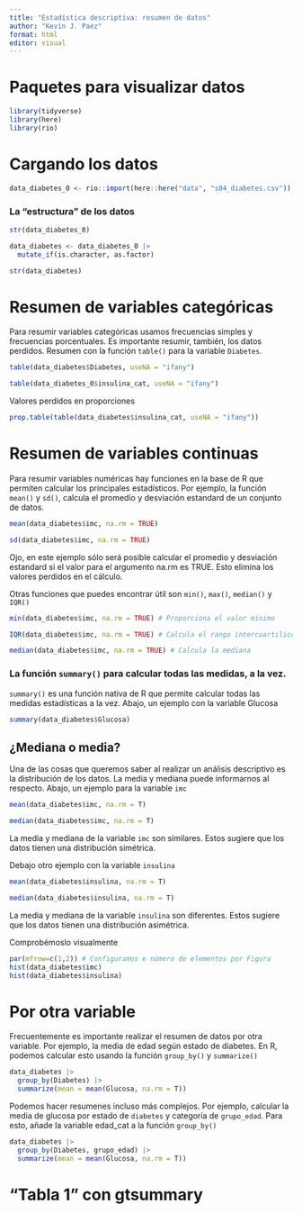 ```yaml
---
title: "Estadística descriptiva: resumen de datos"
author: "Kevin J. Paez"
format: html
editor: visual
---
```


# Paquetes para visualizar datos

```r
library(tidyverse)
library(here)
library(rio)
```

# Cargando los datos

```r
data_diabetes_0 <- rio::import(here::here("data", "s04_diabetes.csv"))
```

### La "estructura" de los datos

```r
str(data_diabetes_0)
```

```r
data_diabetes <- data_diabetes_0 |> 
  mutate_if(is.character, as.factor)
```

```r
str(data_diabetes)
```

# Resumen de variables categóricas

Para resumir variables categóricas usamos frecuencias simples y frecuencias porcentuales. Es importante resumir, también, los datos perdidos. Resumen con la función `table()` para la variable `Diabetes`.

```r
table(data_diabetes$Diabetes, useNA = "ifany")
```

```r
table(data_diabetes_0$insulina_cat, useNA = "ifany")
```

Valores perdidos en proporciones

```r
prop.table(table(data_diabetes$insulina_cat, useNA = "ifany"))
```

# Resumen de variables continuas

Para resumir variables numéricas hay funciones en la base de R que permiten calcular los principales estadísticos. Por ejemplo, la función `mean()` y `sd()`, calcula el promedio y desviación estandard de un conjunto de datos.

```r
mean(data_diabetes$imc, na.rm = TRUE)
```

```r
sd(data_diabetes$imc, na.rm = TRUE)
```

Ojo, en este ejemplo sólo será posible calcular el promedio y desviación 
estandard si el valor para el argumento na.rm es TRUE. Esto elimina los valores 
perdidos en el cálculo.

Otras funciones que puedes encontrar útil son `min()`, `max()`, `median()` y `IQR()`

```r
min(data_diabetes$imc, na.rm = TRUE) # Proporciona el valor mínimo

IQR(data_diabetes$imc, na.rm = TRUE) # Calcula el rango intercuartilico

median(data_diabetes$imc, na.rm = TRUE) # Calcula la mediana
```
### La función `summary()` para calcular todas las medidas, a la vez.

`summary()` es una función nativa de R que permite calcular todas las medidas 
estadísticas a la vez. Abajo, un ejemplo con la variable Glucosa

```r
summary(data_diabetes$Glucosa)
```
## ¿Mediana o media?
Una de las cosas que queremos saber al realizar un análisis descriptivo es la
distribución de los datos. La media y mediana puede informarnos al respecto.
Abajo, un ejemplo para la variable `imc`

```r
mean(data_diabetes$imc, na.rm = T)
```
```r
median(data_diabetes$imc, na.rm = T)
```
La media y mediana de la variable `imc` son similares. Estos sugiere que los 
datos tienen una distribución simétrica.

Debajo otro ejemplo con la variable `insulina`

```r
mean(data_diabetes$insulina, na.rm = T)
```
```r
median(data_diabetes$insulina, na.rm = T)
```
La media y mediana de la variable `insulina` son diferentes. Estos sugiere que los 
datos tienen una distribución asimétrica.

Comprobémoslo visualmente

```r
par(mfrow=c(1,2)) # Configuramos e número de elementos por Figura
hist(data_diabetes$imc)
hist(data_diabetes$insulina)
```
# Por otra variable

Frecuentemente es importante realizar el resumen de datos por otra variable.
Por ejemplo, la media de edad según estado de diabetes. En R, podemos calcular
esto usando la función `group_by()` y `summarize()`

```r
data_diabetes |>  
  group_by(Diabetes) |> 
  summarize(mean = mean(Glucosa, na.rm = T))
```
Podemos hacer resumenes incluso más complejos. Por ejemplo, calcular la media
de glucosa por estado de `diabetes` y categoría de `grupo_edad`. Para esto, 
añade la variable edad_cat a la función `group_by()`

```r
data_diabetes |>  
  group_by(Diabetes, grupo_edad) |> 
  summarize(mean = mean(Glucosa, na.rm = T))
```
# "Tabla 1" con gtsummary


